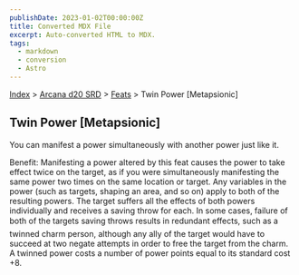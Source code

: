```yaml
---
publishDate: 2023-01-02T00:00:00Z
title: Converted MDX File
excerpt: Auto-converted HTML to MDX.
tags:
  - markdown
  - conversion
  - Astro
---
```






[Index](-index) > [Arcana d20 SRD](arcana-d20-srd-index) > [Feats](arcana-d20-srd-feats-index) > Twin Power [Metapsionic]




## Twin Power [Metapsionic]


You can manifest a power simultaneously with another power just like it.


Benefit: Manifesting a power altered by this feat causes the power to take effect twice on the target, as if you were simultaneously manifesting the same power two times on the same location or target. Any variables in the power (such as targets, shaping an area, and so on) apply to both of the resulting powers. The target suffers all the effects of both powers individually and receives a saving throw for each. In some cases, failure of both of the targets saving throws results in redundant effects, such as a twinned charm person, although any ally of the target would have to succeed at two negate attempts in order to free the target from the charm. A twinned power costs a number of power points equal to its standard cost +8.




